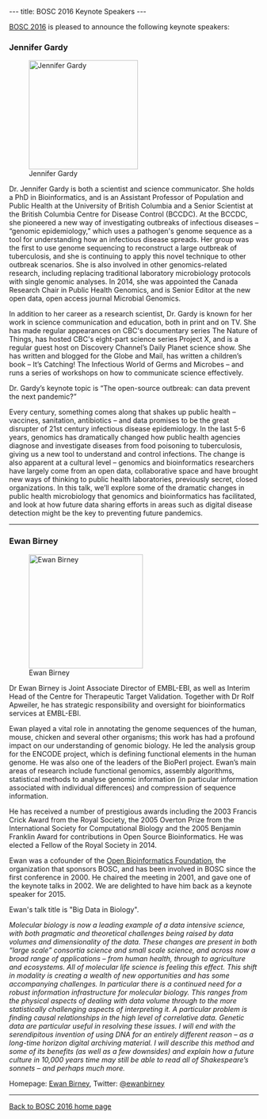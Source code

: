 ---
title: BOSC 2016 Keynote Speakers
---

[[BOSC 2016]] is pleased to announce the following keynote speakers:

=== Jennifer Gardy ===

[[Image:JenniferGardy.jpg|220px|left|Jennifer Gardy]]

Dr. Jennifer Gardy is both a scientist and science communicator. She holds a PhD in Bioinformatics, and is an Assistant Professor of Population and Public Health at the University of British Columbia and a Senior Scientist at the British Columbia Centre for Disease Control (BCCDC). At the BCCDC, she pioneered a new way of investigating outbreaks of infectious diseases – “genomic epidemiology,” which uses a pathogen's genome sequence as a tool for understanding how an infectious disease spreads.  Her group was the first to use genome sequencing to reconstruct a large outbreak of tuberculosis, and she is continuing to apply this novel technique to other outbreak scenarios. She is also involved in other genomics-related research, including replacing traditional laboratory microbiology protocols with single genomic analyses. In 2014, she was appointed the Canada Research Chair in Public Health Genomics, and is Senior Editor at the new open data, open access journal Microbial Genomics.

In addition to her career as a research scientist, Dr. Gardy is known for her work in science communication and education, both in print and on TV. She has made regular appearances on CBC's documentary series The Nature of Things, has hosted CBC's eight-part science series Project X, and is a regular guest host on Discovery Channel’s Daily Planet science show. She has written and blogged for the Globe and Mail, has written a children’s book – It’s Catching! The Infectious World of Germs and Microbes – and runs a series of workshops on how to communicate science effectively.

Dr. Gardy’s keynote topic is “The open-source outbreak: can data prevent the next pandemic?”

Every century, something comes along that shakes up public health – vaccines, sanitation, antibiotics – and data promises to be the great disrupter of 21st century infectious disease epidemiology. In the last 5-6 years, genomics has dramatically changed how public health agencies diagnose and investigate diseases from food poisoning to tuberculosis, giving us a new tool to understand and control infections. The change is also apparent at a cultural level – genomics and bioinformatics researchers have largely come from an open data, collaborative space and have brought new ways of thinking to public health laboratories, previously secret, closed organizations. In this talk, we’ll explore some of the dramatic changes in public health microbiology that genomics and bioinformatics has facilitated, and look at how future data sharing efforts in areas such as digital disease detection might be the key to preventing future pandemics.
----

=== Ewan Birney ===

[[Image:EwanBirney2.jpg|230px|right|Ewan Birney]]


Dr Ewan Birney is Joint Associate Director of EMBL-EBI, as well as Interim Head of the Centre for Therapeutic Target Validation. Together with Dr Rolf Apweiler, he has strategic responsibility and oversight for bioinformatics services at EMBL-EBI.

Ewan played a vital role in annotating the genome sequences of the human, mouse, chicken and several other organisms; this work has had a profound impact on our understanding of genomic biology. He led the analysis group for the ENCODE project, which is defining functional elements in the human genome. He was also one of the leaders of the BioPerl project. Ewan’s main areas of research include functional genomics, assembly algorithms, statistical methods to analyse genomic information (in particular information associated with individual differences) and compression of sequence information.

He has received a number of prestigious awards including the 2003 Francis Crick Award from the Royal Society, the 2005 Overton Prize from the International Society for Computational Biology and the 2005 Benjamin Franklin Award for contributions in Open Source Bioinformatics. He was elected a Fellow of the Royal Society in 2014.

Ewan was a cofounder of the [[Main_Page|Open Bioinformatics Foundation]], the organization that sponsors BOSC, and has been involved in BOSC since the first conference in 2000. He chaired the meeting in 2001, and gave one of the keynote talks in 2002. We are delighted to have him back as a keynote speaker for 2015.

Ewan's talk title is "Big Data in Biology".

''Molecular biology is now a leading example of a data intensive science, with both pragmatic and theoretical challenges being raised by data volumes and dimensionality of the data. These changes are present in both “large scale” consortia science and small scale science, and across now a broad range of applications – from human health, through to agriculture and ecosystems. All of molecular life science is feeling this effect. This shift in modality is creating a wealth of new opportunities and has some accompanying challenges. In particular there is a continued need for a robust information infrastructure for molecular biology. This ranges from the physical aspects of dealing with data volume through to the more statistically challenging aspects of interpreting it. A particular problem is finding causal relationships in the high level of correlative data. Genetic data are particular useful in resolving these issues. I will end with the serendipitous invention of using DNA for an entirely different reason – as a long-time horizon digital archiving material. I will describe this method and some of its benefits (as well as a few downsides) and explain how a future culture in 10,000 years time may still be able to read all of Shakespeare’s sonnets – and perhaps much more.''

Homepage: [https://www.ebi.ac.uk/~birney/ Ewan Birney], Twitter: [https://twitter.com/ewanbirney @ewanbirney]

----
[[BOSC_2016|Back to BOSC 2016 home page]]